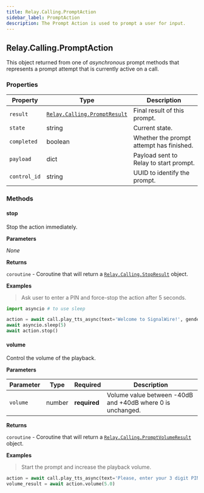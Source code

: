 ```yaml
---
title: Relay.Calling.PromptAction
sidebar_label: PromptAction
description: The Prompt Action is used to prompt a user for input.
---
```


[relay-calling-promptresult]: /sdks/reference/realtime-sdk/v2/sdks/python/calling/results/prompt-result
[relay-calling-stopresult]: /sdks/reference/realtime-sdk/v2/sdks/python/calling/results/stop-result
[relay-calling-promptvolumeresult]: /sdks/reference/realtime-sdk/v2/sdks/python/calling/results/prompt-volume-result

## Relay.Calling.PromptAction

This object returned from one of _asynchronous_ prompt methods that represents a prompt attempt that is currently active on a call.

### Properties

| Property | Type | Description |
| -------- | ---- | ----------- |
| `result` | [`Relay.Calling.PromptResult`][relay-calling-promptresult] | Final result of this prompt. |
| `state` | string | Current state. |
| `completed` | boolean | Whether the prompt attempt has finished. |
| `payload` | dict | Payload sent to Relay to start prompt. |
| `control_id` | string | UUID to identify the prompt. |

### Methods

#### stop

Stop the action immediately.

**Parameters**

_None_

**Returns**

`coroutine` - Coroutine that will return a [`Relay.Calling.StopResult`][relay-calling-stopresult] object.

**Examples**

> Ask user to enter a PIN and force-stop the action after 5 seconds.

```python
import asyncio # to use sleep

action = await call.play_tts_async(text='Welcome to SignalWire!', gender='male')
await asyncio.sleep(5)
await action.stop()
```

#### volume

Control the volume of the playback.

**Parameters**

| Parameter | Type | Required | Description |
| --------- | ---- | -------- | ----------- |
| `volume` | number | **required** | Volume value between -40dB and +40dB where 0 is unchanged. |

**Returns**

`coroutine` - Coroutine that will return a [`Relay.Calling.PromptVolumeResult`][relay-calling-promptvolumeresult] object.

**Examples**

> Start the prompt and increase the playback volume.

```python
action = await call.play_tts_async(text='Please, enter your 3 digit PIN.', gender='male')
volume_result = await action.volume(5.0)
```